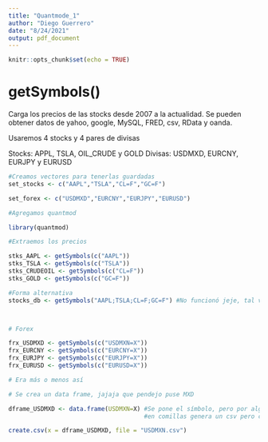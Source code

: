 ```yaml
---
title: "Quantmode_1"
author: "Diego Guerrero"
date: "8/24/2021"
output: pdf_document
---
```


```r
knitr::opts_chunk$set(echo = TRUE)
```

# getSymbols()

Carga los precios de las stocks desde 2007 a la actualidad. Se pueden obtener datos de yahoo, google, MySQL, FRED, csv, RData y oanda.


Usaremos 4 stocks y 4 pares de divisas

Stocks: APPL, TSLA, OIL_CRUDE y GOLD
Divisas: USDMXD, EURCNY, EURJPY y EURUSD
```r
#Creamos vectores para tenerlas guardadas 
set_stocks <- c("AAPL","TSLA","CL=F","GC=F")

set_forex <- c("USDMXD","EURCNY","EURJPY","EURUSD")

#Agregamos quantmod

library(quantmod)

#Extraemos los precios

stks_AAPL <- getSymbols(c("AAPL"))
stks_TSLA <- getSymbols(c("TSLA"))
stks_CRUDEOIL <- getSymbols(c("CL=F"))
stks_GOLD <- getSymbols(c("GC=F"))

#Forma alternativa
stocks_db <- getSymbols("AAPL;TSLA;CL=F;GC=F") #No funcionó jeje, tal vez para otra ocasión 



# Forex 

frx_USDMXD <- getSymbols(c("USDMXN=X"))
frx_EURCNY <- getSymbols(c("EURCNY=X"))
frx_EURJPY <- getSymbols(c("EURJPY=X"))
frx_EURUSD <- getSymbols(c("EURUSD=X"))

# Era más o menos así

# Se crea un data frame, jajaja que pendejo puse MXD

dframe_USDMXD <- data.frame(USDMXN=X) #Se pone el símbolo, pero por alguna razón se confunde con el "=X" y si lo pongo 
                                      #en comillas genera un csv pero con el nombre nada más  

create.csv(x = dframe_USDMXD, file = "USDMXN.csv") 

```

